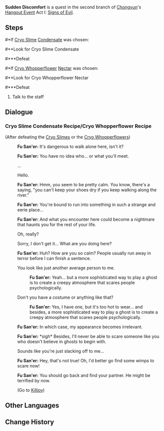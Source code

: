 {{Quest Infobox
|id            = 19031
|type          = Story
|group         = Hangout Event
|chapter       = Chongyun
|actNum        = I
|act           = Signs of Evil
|prev          = Test of Courage
|next          = Killjoy
|startLocation = [[Wuwang Hill]], [[Liyue]]
|region        = Liyue
|area          = Bishui Plain
|subarea       = Wuwang Hill
|characters    = Chongyun; Fu San'er; Traveler
|voiced        = yes
}}
'''Sudden Discomfort''' is a quest in the second branch of [[Chongyun]]'s [[Hangout Event]] Act I: [[Signs of Evil]].

==Steps==
#*If [[Cryo Slime]] [[Slime Condensate|Condensate]] was chosen:
#**Look for Cryo Slime Condensate
#***Defeat {{Enemy|Cryo Slime|x=3}}
#*If [[Cryo Whopperflower]] [[Whopperflower Nectar|Nectar]] was chosen:
#**Look for Cryo Whopperflower Nectar
#***Defeat {{Enemy|Cryo Whopperflower|x=2}}
#Talk to the staff

==Dialogue==
{{Quest Description|You and [[Chongyun]] successfully enter the [[Test of Courage]], but as you track the evil spirits, Chongyun suddenly experiences a rush of unstable yang energy and must rest. To prevent his constitution from going out of control, you look for something that might help suppress his pure-yang spirit...}}
{{Dialogue start}}
===Cryo Slime Condensate Recipe/Cryo Whopperflower Recipe===
;(After defeating the [[Cryo Slime]]s or the [[Cryo Whopperflower]]s)
:{{A|vo cycop001 1903102 fusaner 01.ogg}} '''Fu San'er:''' It's dangerous to walk alone here, isn't it?
:{{A|vo cycop001 1903102 fusaner 02.ogg}} '''Fu San'er:''' You have no idea who... or what you'll meet.
:{{DIcon}} ...
:{{DIcon}} Hello.
:{{A|vo cycop001 1903102 fusaner 03.ogg}} '''Fu San'er:''' Hmm, you seem to be pretty calm. You know, there's a saying, "you can't keep your shoes dry if you keep walking along the river."
:{{A|vo cycop001 1903102 fusaner 04.ogg}} '''Fu San'er:''' You're bound to run into something in such a strange and eerie place...
:{{A|vo cycop001 1903102 fusaner 05.ogg}} '''Fu San'er:''' And what you encounter here could become a nightmare that haunts you for the rest of your life.
:{{DIcon}} Oh, really?
:{{DIcon}} Sorry, I don't get it... What are you doing here?
:{{A|vo cycop001 1903102 fusaner 06.ogg}} '''Fu San'er:''' Huh? How are you so calm? People usually run away in terror before I can finish a sentence.
:{{DIcon}} You look like just another average person to me.
::{{A|vo cycop001 1903102 fusaner 07.ogg}} '''Fu San'er:''' Yeah... but a more sophisticated way to play a ghost is to create a creepy atmosphere that scares people psychologically.
:{{DIcon}} Don't you have a costume or anything like that?
::{{A|vo cycop001 1903102 fusaner 09.ogg}} '''Fu San'er:''' Yes, I have one, but it's too hot to wear... and besides, a more sophisticated way to play a ghost is to create a creepy atmosphere that scares people psychologically.
:{{A|vo cycop001 1903102 fusaner 08.ogg}}<!--vo cycop001 1903102 fusaner 10.ogg--> '''Fu San'er:''' In which case, my appearance becomes irrelevant.
:{{A|vo cycop001 1903102 fusaner 11.ogg}} '''Fu San'er:''' *sigh* Besides, I'll never be able to scare someone like you who doesn't believe in ghosts to begin with.
:{{DIcon}} Sounds like you're just slacking off to me...
:{{A|vo cycop001 1903102 fusaner 12.ogg}} '''Fu San'er:''' Hey, that's not true! Oh, I'd better go find some wimps to scare now!
:{{A|vo cycop001 1903102 fusaner 13.ogg}} '''Fu San'er:''' You should go back and find your partner. He might be terrified by now.
:;(Go to [[Killjoy]])
{{Dialogue end}}

==Other Languages==
{{Other Languages
|en      = Sudden Discomfort
|zhs     = 突如其来的不适
|zhs_rm  = Tūrúqílái de Bùshì
|zht     = 突如其來的不適
|zht_rm  = Túrúqílái de Bùshì
|zh_tl   = Sudden Discomfort
|ja      = 突然の体調不良
|ja_rm   = Totsuzen no Taichou Furyou
|ja_tl   = Sudden Bad Shape
|ko      = 갑작스러운 컨디션 불량
|ko_rm   = Gapjakseureoun Keondisyeon Bullyang
|ko_tl   = Sudden Bad Condition
|es      = Incomodidad repentina
|es_tl   = Sudden Discomfort
|fr      = Un inconfort soudain
|fr_tl   = A Sudden Discomfort
|ru      = Внезапное неудобство
|ru_tl   = Sudden Discomfort
|th      = ความไม่สบายตัวอย่างฉับพลัน
|th_rm   = 
|th_tl   = 
|vi      = Đột Nhiên Khó Chịu
|vi_tl   = 
|de      = Plötzliches Unbehagen
|de_tl   = Sudden Discomfort
|id      = Tiba-Tiba Terasa Tak Nyaman
|id_tl   = Suddenly Felt Discomfort
|pt      = Desconforto Repentino
|pt_tl   = 
|tr      = Ani Bir Rahatsızlık
|tr_tl   = 
|it      = Disagio improvviso
|it_tl   = 
}}

==Change History==
{{Change History|1.4}}